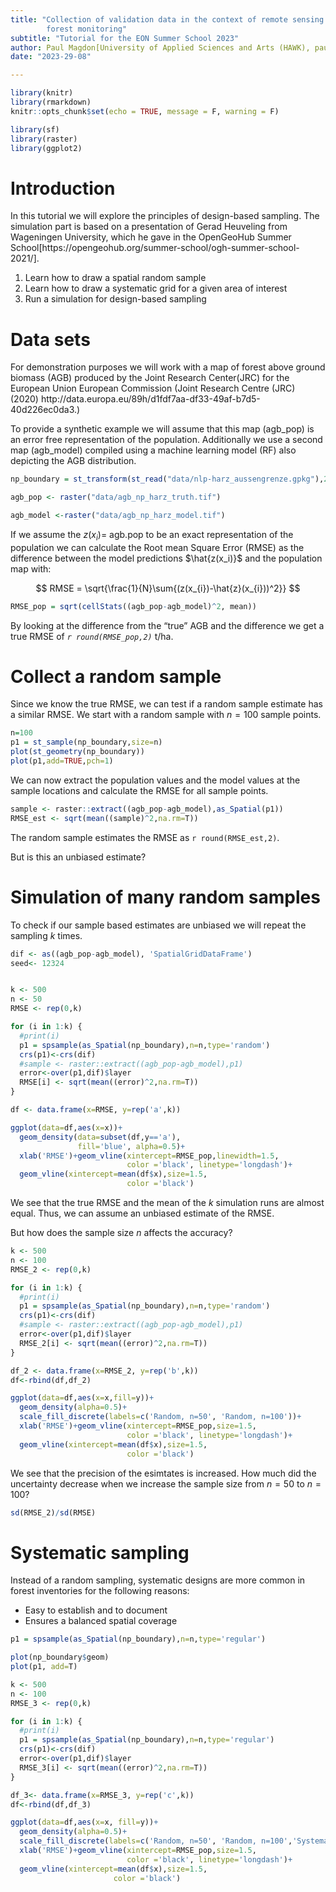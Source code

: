 ```yaml
---
title: "Collection of validation data in the context of remote sensing based 
        forest monitoring"
subtitle: "Tutorial for the EON Summer School 2023"
author: Paul Magdon[University of Applied Sciences and Arts (HAWK), paul.magdon@hawk.de]
date: "2023-29-08"

---
```


```r
library(knitr)
library(rmarkdown)
knitr::opts_chunk$set(echo = TRUE, message = F, warning = F)

library(sf)
library(raster)
library(ggplot2)


```

# Introduction


In this tutorial we will explore the principles of design-based sampling. The
simulation part is based on a presentation of Gerad Heuveling from Wageningen 
University, which he gave in the OpenGeoHub Summer School[https://opengeohub.org/summer-school/ogh-summer-school-2021/].  

1. Learn how to draw a spatial random sample
2. Learn how to draw a systematic grid for a given area of interest
3. Run a simulation for design-based sampling

# Data sets

For demonstration purposes we will work with a map of forest above ground
biomass (AGB) produced by the Joint Research Center(JRC) for the European Union
European Commission (Joint Research Centre (JRC) (2020) http://data.europa.eu/89h/d1fdf7aa-df33-49af-b7d5-40d226ec0da3.)

To provide a synthetic example we will assume that this map (agb_pop) is an
error free representation of the population. Additionally we use a second map
(agb_model) compiled using a machine learning model (RF) also depicting the AGB 
distribution. 

```r

np_boundary = st_transform(st_read("data/nlp-harz_aussengrenze.gpkg"),25832)

agb_pop <- raster("data/agb_np_harz_truth.tif")

agb_model <-raster("data/agb_np_harz_model.tif")

```

If we assume the $z(x_i)=$ agb.pop to be an exact representation of the 
population we can calculate the Root mean Square Error (RMSE) as the difference
between the model predictions $\hat{z(x_i)}$ and the population map with:

$$
RMSE = \sqrt{\frac{1}{N}\sum{(z(x_{i})-\hat{z}(x_{i}))^2}}
$$
```r
RMSE_pop = sqrt(cellStats((agb_pop-agb_model)^2, mean))
```

By looking at the difference from the "true" AGB and the difference we get a true
RMSE of *`r round(RMSE_pop,2)`* t/ha. 

# Collect a random sample

Since we know the true RMSE, we can test if a random sample estimate has 
a similar RMSE. We start with a random sample with $n=100$ sample points. 

```r
n=100
p1 = st_sample(np_boundary,size=n)
plot(st_geometry(np_boundary))
plot(p1,add=TRUE,pch=1)
```

We can now extract the population values and the model values at the sample
locations and calculate the RMSE for all sample points.

```r
sample <- raster::extract((agb_pop-agb_model),as_Spatial(p1))
RMSE_est <- sqrt(mean((sample)^2,na.rm=T))
```

The random sample estimates the RMSE as `r round(RMSE_est,2)`. 

But is this an unbiased estimate?

# Simulation of many random samples

To check if our sample based estimates are unbiased we will repeat the sampling
$k$ times. 

```r
dif <- as((agb_pop-agb_model), 'SpatialGridDataFrame')
seed<- 12324


k <- 500
n <- 50
RMSE <- rep(0,k) 

for (i in 1:k) {
  #print(i)
  p1 = spsample(as_Spatial(np_boundary),n=n,type='random')
  crs(p1)<-crs(dif)
  #sample <- raster::extract((agb_pop-agb_model),p1)
  error<-over(p1,dif)$layer
  RMSE[i] <- sqrt(mean((error)^2,na.rm=T))
}

df <- data.frame(x=RMSE, y=rep('a',k))

ggplot(data=df,aes(x=x))+
  geom_density(data=subset(df,y=='a'),
               fill='blue', alpha=0.5)+
  xlab('RMSE')+geom_vline(xintercept=RMSE_pop,linewidth=1.5,
                          color ='black', linetype='longdash')+
  geom_vline(xintercept=mean(df$x),size=1.5,
                          color ='black')

```
We see that the true RMSE and the mean of the $k$ simulation runs are almost equal.
Thus, we can assume an unbiased estimate of the RMSE.

But how does the sample size $n$ affects the accuracy?

```r
k <- 500
n <- 100
RMSE_2 <- rep(0,k) 

for (i in 1:k) {
  #print(i)
  p1 = spsample(as_Spatial(np_boundary),n=n,type='random')
  crs(p1)<-crs(dif)
  #sample <- raster::extract((agb_pop-agb_model),p1)
  error<-over(p1,dif)$layer
  RMSE_2[i] <- sqrt(mean((error)^2,na.rm=T))
}

df_2 <- data.frame(x=RMSE_2, y=rep('b',k))
df<-rbind(df,df_2)

ggplot(data=df,aes(x=x,fill=y))+
  geom_density(alpha=0.5)+
  scale_fill_discrete(labels=c('Random, n=50', 'Random, n=100'))+
  xlab('RMSE')+geom_vline(xintercept=RMSE_pop,size=1.5,
                          color ='black', linetype='longdash')+
  geom_vline(xintercept=mean(df$x),size=1.5,
                          color ='black')

```

We see that the precision of the esimtates is increased. How much did the
uncertainty decrease when we increase the sample size from $n=50$ 
to $n=100$?

```r
sd(RMSE_2)/sd(RMSE)
```


# Systematic sampling

Instead of a random sampling, systematic designs are more common in forest 
inventories for the following reasons:

* Easy to establish and to document
* Ensures a balanced spatial coverage

```r
p1 = spsample(as_Spatial(np_boundary),n=n,type='regular')

plot(np_boundary$geom)
plot(p1, add=T)
```



```r
k <- 500
n <- 100
RMSE_3 <- rep(0,k) 

for (i in 1:k) {
  #print(i)
  p1 = spsample(as_Spatial(np_boundary),n=n,type='regular')
  crs(p1)<-crs(dif)
  error<-over(p1,dif)$layer
  RMSE_3[i] <- sqrt(mean((error)^2,na.rm=T))
}

df_3<- data.frame(x=RMSE_3, y=rep('c',k))
df<-rbind(df,df_3)

ggplot(data=df,aes(x=x, fill=y))+
  geom_density(alpha=0.5)+
  scale_fill_discrete(labels=c('Random, n=50', 'Random, n=100','Systematic, n=100'))+
  xlab('RMSE')+geom_vline(xintercept=RMSE_pop,size=1.5,
                          color ='black', linetype='longdash')+
  geom_vline(xintercept=mean(df$x),size=1.5,
                       color ='black')

```
